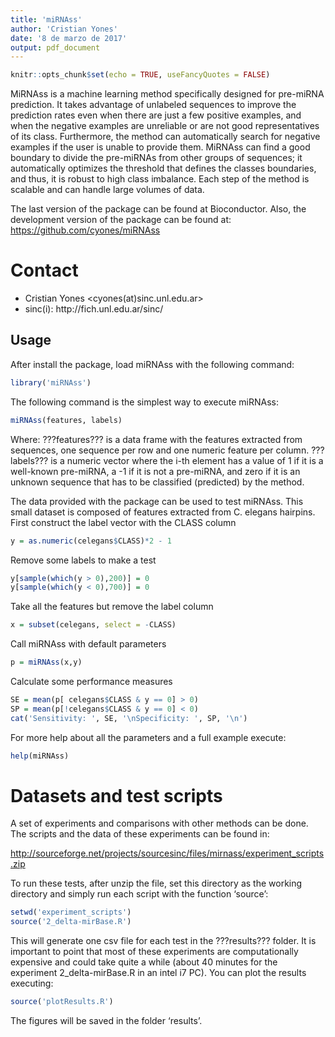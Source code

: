 ```yaml
---
title: 'miRNAss'
author: 'Cristian Yones'
date: '8 de marzo de 2017'
output: pdf_document
---
```


```r
knitr::opts_chunk$set(echo = TRUE, useFancyQuotes = FALSE)
```

MiRNAss is a machine learning method specifically designed for pre-miRNA prediction. It takes advantage of unlabeled sequences to improve the prediction rates even when there are just a few positive examples, and when the negative examples are unreliable or are not good representatives of its class. Furthermore, the method can automatically search for negative examples if the user is unable to provide them. MiRNAss can find a good boundary to divide the pre-miRNAs from other groups of sequences; it automatically optimizes the threshold that defines the classes boundaries, and thus, it is robust to high class imbalance. Each step of the method is scalable and can handle large volumes of data.

The last version of the package can be found at Bioconductor. Also, the development version of the package can be found at: <https://github.com/cyones/miRNAss>

# Contact
- Cristian Yones <cyones(at)sinc.unl.edu.ar>
- sinc(i):  http://fich.unl.edu.ar/sinc/

Usage
-----
After install the package, load miRNAss with the following command:

```r
library('miRNAss')
```

The following command is the simplest way to execute miRNAss:

```r
miRNAss(features, labels)
```

Where:
???features??? is a data frame with the features extracted from  sequences, one sequence per row and one numeric feature per column.
???labels??? is a numeric vector where the i-th element has a value of 1 if it is a well-known pre-miRNA, a -1 if it is not a pre-miRNA, and zero if it is an unknown sequence that has to be classified (predicted) by the method.

The data provided with the package can be used to test miRNAss. This small dataset is composed of features extracted from C. elegans hairpins. First construct the label vector with the CLASS column
```r
y = as.numeric(celegans$CLASS)*2 - 1
```

Remove some labels to make a test
```r
y[sample(which(y > 0),200)] = 0
y[sample(which(y < 0),700)] = 0
```

Take all the features but remove the label column
```r
x = subset(celegans, select = -CLASS)
```

Call miRNAss with default parameters
```r
p = miRNAss(x,y)
```

Calculate some performance measures
```r
SE = mean(p[ celegans$CLASS & y == 0] > 0)
SP = mean(p[!celegans$CLASS & y == 0] < 0)
cat('Sensitivity: ', SE, '\nSpecificity: ', SP, '\n')
```

For more help about all the parameters and a full example execute:
```r
help(miRNAss)
```
# Datasets and test scripts
A set of experiments and comparisons with other methods can be done. The scripts and the data of these experiments can be found in:

<http://sourceforge.net/projects/sourcesinc/files/mirnass/experiment_scripts.zip>

To run these tests, after unzip the file, set this directory as the working directory and simply run each script with the function 'source':

```r
setwd('experiment_scripts')
source('2_delta-mirBase.R')
```

This will generate one csv file for each test in the ???results??? folder. It is important to point that most of these experiments are computationally expensive and could take quite a while (about 40 minutes for the experiment 2_delta-mirBase.R in an intel i7 PC).
You can plot the results executing:

```r
source('plotResults.R')
```

The figures will be saved in the folder 'results'.
